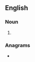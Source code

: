 ==English==

===Noun===
{{head|en|noun plural form}}

# {{plural of|sergeant|lang=en}}

===Anagrams===
* {{anagrams|en|a=aeegnrsst|Tressange|estranges|greatness|seargents}}